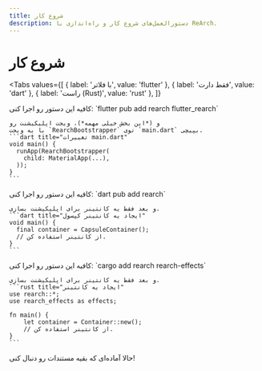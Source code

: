 ```yaml
---
title: شروع کار
description: دستورالعمل‌های شروع کار و راه‌اندازی با ReArch.
---
```


# شروع کار

<Tabs
  values={[
    { label: 'با فلاتر', value: 'flutter' },
    { label: 'فقط دارت', value: 'dart' },
    { label: 'راست (Rust)', value: 'rust' },
  ]}
>
  <TabItem value="flutter">
    کافیه این دستور رو اجرا کنی:  
    `flutter pub add rearch flutter_rearch`
    
    و (*این بخش خیلی مهمه*)، ویجت اپلیکیشنت رو  
    با یه ویجت `RearchBootstrapper` توی `main.dart` بپیچی.  
    ```dart title="تغییرات main.dart"
    void main() {
      runApp(RearchBootstrapper(
        child: MaterialApp(...),
      ));
    }
    ```
  </TabItem>
  <TabItem value="dart">
    کافیه این دستور رو اجرا کنی:  
    `dart pub add rearch`
    
    و بعد فقط یه کانتینر برای اپلیکیشنت بسازی.  
    ```dart title="ایجاد یه کانتینر کپسول"
    void main() {
      final container = CapsuleContainer();
      // از کانتینر استفاده کن.
    }
    ```
  </TabItem>
  <TabItem value="rust">
    کافیه این دستور رو اجرا کنی:  
    `cargo add rearch rearch-effects`
    
    و بعد فقط یه کانتینر برای اپلیکیشنت بسازی.  
    ```rust title="ایجاد یه کانتینر"
    use rearch::*;
    use rearch_effects as effects;

    fn main() {
        let container = Container::new();
        // از کانتینر استفاده کن.
    }
    ```
  </TabItem>
</Tabs>

حالا آماده‌ای که بقیه مستندات رو دنبال کنی!

